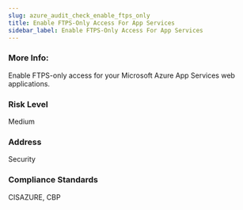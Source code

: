 ```yaml
---
slug: azure_audit_check_enable_ftps_only
title: Enable FTPS-Only Access For App Services
sidebar_label: Enable FTPS-Only Access For App Services
---
```


### More Info:

Enable FTPS-only access for your Microsoft Azure App Services web applications.

### Risk Level

Medium

### Address

Security

### Compliance Standards

CISAZURE, CBP

